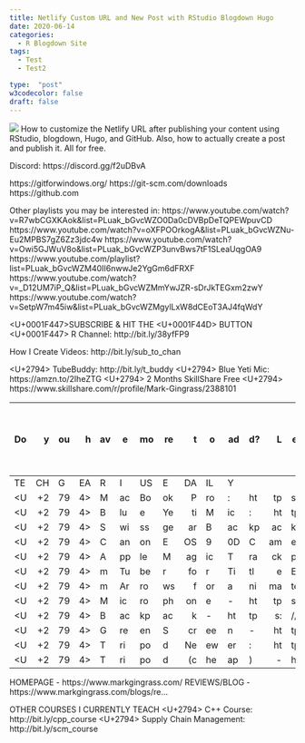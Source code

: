 ```yaml
---
title: Netlify Custom URL and New Post with RStudio Blogdown Hugo
date: 2020-06-14
categories:
  - R Blogdown Site
tags:
  - Test
  - Test2

type:  "post"
w3codecolor: false
draft: false
---
```


<img src="https://www.cradletograver.com/auto-posts/images/WhoamIWhydoIteachR.mp4.jpg">
How to customize the Netlify URL after publishing your content using RStudio, blogdown, Hugo, and GitHub. Also, how to actually create a post and publish it. All for free.

Discord: https://discord.gg/f2uDBvA

https://gitforwindows.org/
https://git-scm.com/downloads
https://github.com

Other playlists you may be interested in:
https://www.youtube.com/watch?v=R7wbCGXKAok&list=PLuak_bGvcWZO0Da0cDVBpDeTQPEWpuvCD
https://www.youtube.com/watch?v=oXFPOOrkogA&list=PLuak_bGvcWZNu-Eu2MPBS7gZ6Zz3jdc4w
https://www.youtube.com/watch?v=Owi5GJWuV8o&list=PLuak_bGvcWZP3unvBws7tF1SLeaUqgOA9
https://www.youtube.com/playlist?list=PLuak_bGvcWZM40II6nwwJe2YgGm6dFRXF
https://www.youtube.com/watch?v=_D12UM7iP_Q&list=PLuak_bGvcWZMmYwJZR-sDrJkTEGxm2zwY
https://www.youtube.com/watch?v=SetpW7m45iw&list=PLuak_bGvcWZMgylLxW8dCEoT3AJ4fqWdY

<U+0001F447>SUBSCRIBE & HIT THE <U+0001F44D> BUTTON <U+0001F447>
R Channel: http://bit.ly/38yfFP9

How I Create Videos: http://bit.ly/sub_to_chan

<U+2794> TubeBuddy: http://bit.ly/t_buddy
<U+2794> Blue Yeti Mic: https://amzn.to/2IheZTG
<U+2794> 2 Months SkillShare Free <U+2794>  https://www.skillshare.com/r/profile/Mark-Gingrass/2388101

Do you have more to add? Let me know how you liked the video or if I need anything corrected in the comments below.
- - - - - - - - - - - - - - - - - - - - - - - - - - - - - - - - -
TECH GEAR I USE DAILY
<U+2794> MacBook Pro: https://amzn.to/2XxeBsG
<U+2794> Blue Yeti Mic: https://amzn.to/2IheZTG
<U+2794> Swissgear Backpack: https://youtu.be/VTTnRMyFkB8
<U+2794> Canon EOS 90D Camera: https://amzn.to/2u0o52K
<U+2794> Apple Magic Trackpad 2: https://amzn.to/31XDugG
<U+2794> mTuber for Title Effects : https://motionvfx.sjv.io/3M3KM
<U+2794> mArrows for animated arrows: https://motionvfx.sjv.io/9B3oe
<U+2794> Microphone - https://amzn.to/2LYfJkr
<U+2794> Backpack - https://amzn.to/2Ep4uez
<U+2794> Green Screen - https://amzn.to/2JVzMgP
<U+2794> Tripod Neewer: https://amzn.to/2uF275X
<U+2794> Tripod (cheap) - https://amzn.to/2Eo2wv4

HOMEPAGE - https://www.markgingrass.com/
REVIEWS/BLOG - https://www.markgingrass.com/blogs/re...

OTHER COURSES I CURRENTLY TEACH
<U+2794> C++ Course: http://bit.ly/cpp_course
<U+2794> Supply Chain Management:  http://bit.ly/scm_course
